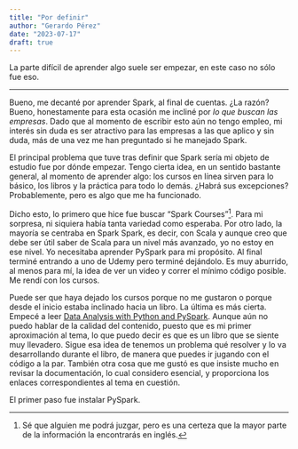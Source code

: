 ```yaml
---
title: "Por definir"
author: "Gerardo Pérez"
date: "2023-07-17"
draft: true
---
```


La parte difícil de aprender algo suele ser empezar, en este caso no sólo fue eso.

------------------------------------------------------------------------

Bueno, me decanté por aprender Spark, al final de cuentas. ¿La razón? Bueno, honestamente para esta ocasión me incliné por *lo que buscan las empresas*. Dado que al momento de escribir esto aún no tengo empleo, mi interés sin duda es ser atractivo para las empresas a las que aplico y sin duda, más de una vez me han preguntado si he manejado Spark.

El principal problema que tuve tras definir que Spark sería mi objeto de estudio fue por dónde empezar. Tengo cierta idea, en un sentido bastante general, al momento de aprender algo: los cursos en línea sirven para lo básico, los libros y la práctica para todo lo demás. ¿Habrá sus excepciones? Probablemente, pero es algo que me ha funcionado.

Dicho esto, lo primero que hice fue buscar "Spark Courses"[^1]. Para mi sorpresa, ni siquiera había tanta variedad como esperaba. Por otro lado, la mayoría se centraba en Spark Spark, es decir, con Scala y aunque creo que debe ser útil saber de Scala para un nivel más avanzado, yo no estoy en ese nivel. Yo necesitaba aprender PySpark para mi propósito. Al final terminé entrando a uno de Udemy pero terminé dejándolo. Es muy aburrido, al menos para mí, la idea de ver un video y correr el mínimo código posible. Me rendí con los cursos.

[^1]: Sé que alguien me podrá juzgar, pero es una certeza que la mayor parte de la información la encontrarás en inglés.

Puede ser que haya dejado los cursos porque no me gustaron o porque desde el inicio estaba inclinado hacia un libro. La última es más cierta. Empecé a leer [Data Analysis with Python and PySpark](https://a.co/d/aF8KBBy). Aunque aún no puedo hablar de la calidad del contenido, puesto que es mi primer aproximación al tema, lo que puedo decir es que es un libro que se siente muy llevadero. Sigue esa idea de tenemos un problema qué resolver y lo va desarrollando durante el libro, de manera que puedes ir jugando con el código a la par. También otra cosa que me gustó es que insiste mucho en revisar la documentación, lo cual considero esencial, y proporciona los enlaces correspondientes al tema en cuestión.

El primer paso fue instalar PySpark.
